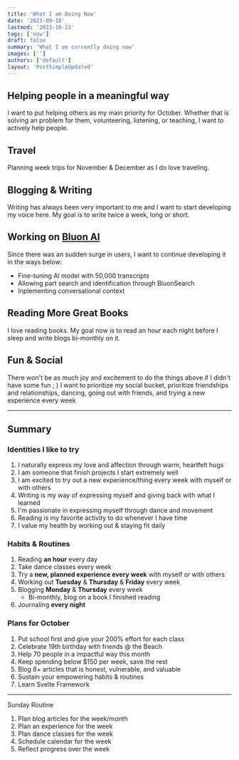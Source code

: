 ```yaml
---
title: 'What I am Doing Now'
date: '2023-09-10'
lastmod: '2023-10-23'
tags: ['now']
draft: false
summary: 'What I am currently doing now'
images: ['']
authors: ['default']
layout: 'PostSimpleUpdated'
---
```


## Helping people in a meaningful way

I want to put helping others as my main priority for October. Whether that is solving an problem for them, volunteering, listening, or teaching, I want to actively help people.

## Travel

Planning week trips for November & December as I do love traveling.

## Blogging & Writing

Writing has always been very important to me and I want to start developing my voice here. My goal is to write twice a week, long or short.

## Working on [Bluon AI](https://www.bluon.ai)

Since there was an sudden surge in users, I want to continue developing it in the ways below:

- Fine-tuning AI model with 50,000 transcripts
- Allowing part search and identification through BluonSearch
- Inplementing conversational context

## Reading More Great Books

I love reading books. My goal now is to read an hour each night before I sleep and write blogs bi-monthly on it.

## Fun & Social

There won't be as much joy and excitement to do the things above if I didn't have some fun ; ) I want to prioritize my social bucket, prioritize friendships and relationships, dancing, going out with friends, and trying a new experience every week

---

## Summary

### Identities I like to try

1. I naturally express my love and affection through warm, heartfelt hugs
2. I am someone that finish projects I start extremely well
3. I am excited to try out a new experience/thing every week with myself or with others
4. Writing is my way of expressing myself and giving back with what I learned
5. I'm passionate in expressing myself through dance and movement
6. Reading is my favorite activity to do whenever I have time
7. I value my health by working out & staying fit daily

### Habits & Routines

1. Reading **an hour** every day
2. Take dance classes every week
3. Try a **new, planned experience every week** with myself or with others
4. Working out **Tuesday** & **Thursday** & **Friday** every week
5. Blogging **Monday** & **Thursday** every week
   - Bi-monthly, blog on a book I finished reading
6. Journaling **every night**

### Plans for October

1. Put school first and give your 200% effort for each class
2. Celebrate 19th birthday with friends @ the Beach
3. Help 70 people in a impactful way this month
4. Keep spending below $150 per week, save the rest
5. Blog 8+ articles that is honest, vulnerable, and valuable
6. Sustain your empowering habits & routines
7. Learn Svelte Framework

---

Sunday Routine

1. Plan blog articles for the week/month
2. Plan an experience for the week
3. Plan dance classes for the week
4. Schedule calendar for the week
5. Reflect progress over the week
